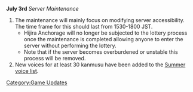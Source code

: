 '''July 3rd''' ''Server Maintenance''

#The maintenance will mainly focus on modifying server accessibility. The time frame for this should last from 1530-1800 JST.
#*Hijira Anchorage will no longer be subjected to the lottery process once the maintenance is completed allowing anyone to enter the server without performing the lottery.
#*Note that if the server becomes overburdened or unstable this process will be removed.
#New voices for at least 30 kanmusu have been added to the [[Seasonal/Early Summer Season Update|Summer voice list]].

[[Category:Game Updates]]